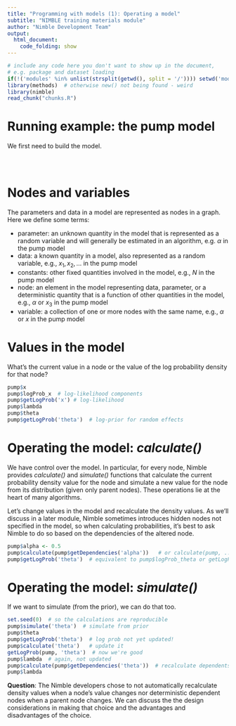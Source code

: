 ```yaml
---
title: "Programming with models (1): Operating a model"
subtitle: "NIMBLE training materials module"
author: "Nimble Development Team"
output:
  html_document:
    code_folding: show
---
```



```r
# include any code here you don't want to show up in the document,
# e.g. package and dataset loading
if(!('modules' %in% unlist(strsplit(getwd(), split = '/')))) setwd('modules')
library(methods)  # otherwise new() not being found - weird
library(nimble)
read_chunk("chunks.R")
```

# Running example: the pump model

We first need to build the model.

```r
```

```r
```

```r
```

# Nodes and variables

The parameters and data in a model are represented as nodes in a graph. Here we define some terms:

 - parameter: an unknown quantity in the model that is represented as a random variable and will generally be estimated in an algorithm, e.g. $\alpha$ in the pump model
 - data: a known quantity in a model, also represented as a random variable, e.g., $x_1, x_2, \ldots$ in the pump model
 - constants: other fixed quantities involved in the model, e.g., $N$ in the pump model
 - node: an element in the model representing data, parameter, or a deterministic quantity that is a function of other quantities in the model, e.g., $\alpha$ or $x_3$ in the pump model
 - variable: a collection of one or more nodes with the same name, e.g., $\alpha$ or $x$ in the pump model 

# Values in the model

What's the current value in a node or the value of the log probability density for that node?

```r
pump$x  
pump$logProb_x  # log-likelihood components
pump$getLogProb('x') # log-likelihood
pump$lambda
pump$theta
pump$getLogProb('theta')  # log-prior for random effects
```

# Operating the model: *calculate()* 

We have control over the model. In particular, for every node, Nimble provides *calculate()* and *simulate()* functions that calculate the current probability density value for the node and simulate a new value for the node from its distribution (given only parent nodes). These operations lie at the heart of many algorithms. 

Let's change values in the model and recalculate the density values. As we'll discuss in a later module, Nimble sometimes introduces hidden nodes not specified in the model, so when calculating probabilities, it's best to ask Nimble to do so based on the dependencies of the altered node.

```r
pump$alpha <- 0.5
pump$calculate(pump$getDependencies('alpha'))   # or calculate(pump, ...)
pump$getLogProb('theta')  # equivalent to pump$logProb_theta or getLogProb(pump, 'theta')
```

# Operating the model: *simulate()*
 
If we want to simulate (from the prior), we can do that too.

```r
set.seed(0)  # so the calculations are reproducible
pump$simulate('theta')  # simulate from prior
pump$theta
pump$getLogProb('theta')  # log prob not yet updated!
pump$calculate('theta')   # update it
getLogProb(pump, 'theta')  # now we're good
pump$lambda  # again, not updated
pump$calculate(pump$getDependencies('theta'))  # recalculate dependents
pump$lambda
```

**Question**: The Nimble developers chose to not automatically recalculate density values when a node's value changes nor deterministic dependent nodes when a parent node changes. We can discuss the the design considerations in making that choice and the advantages and disadvantages of the choice.

